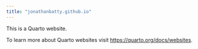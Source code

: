 ```yaml
---
title: "jonathanbatty.github.io"
---
```


This is a Quarto website.

To learn more about Quarto websites visit <https://quarto.org/docs/websites>.

